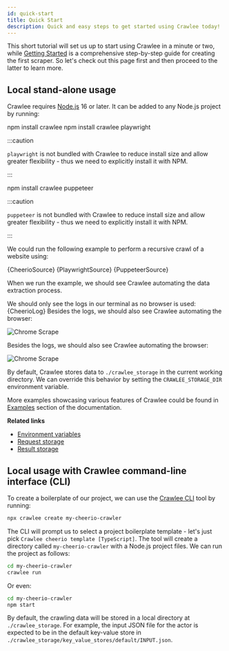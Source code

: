 ```yaml
---
id: quick-start
title: Quick Start
description: Quick and easy steps to get started using Crawlee today!
---
```






This short tutorial will set us up to start using Crawlee in a minute or two,
while [Getting Started](../guides/getting-started) is a comprehensive step-by-step guide for creating the first scraper.
So let's check out this page first and then proceed to the latter to learn more.

## Local stand-alone usage

Crawlee requires [Node.js](https://nodejs.org/en/) 16 or later.
It can be added to any Node.js project by running:

<Tabs groupId="quick_start">
<TabItem value="cheerio" label="CheerioCrawler" default>
<CodeBlock language="bash">npm install crawlee</CodeBlock>
</TabItem>
<TabItem value="playwright" label="PlaywrightCrawler">
<CodeBlock language="bash">npm install crawlee playwright</CodeBlock>

:::caution

`playwright` is not bundled with Crawlee to reduce install size and allow greater flexibility - thus we need to explicitly install it with NPM.

:::

</TabItem>
<TabItem value="puppeteer" label="PuppeteerCrawler">
<CodeBlock language="bash">npm install crawlee puppeteer</CodeBlock>

:::caution

`puppeteer` is not bundled with Crawlee to reduce install size and allow greater flexibility - thus we need to explicitly install it with NPM.

:::

</TabItem>
</Tabs>

We could run the following example to perform a recursive crawl of a website using:

<Tabs groupId="quick_start">
    <TabItem value="cheerio" label="CheerioCrawler" default>
        <CodeBlock language="js" title="src/main.mjs">{CheerioSource}</CodeBlock>
    </TabItem>
    <TabItem value="playwright" label="PlaywrightCrawler">
        <CodeBlock language="js" title="src/main.mjs">{PlaywrightSource}</CodeBlock>
    </TabItem>
    <TabItem value="puppeteer" label="PuppeteerCrawler">
        <CodeBlock language="js" title="src/main.mjs">{PuppeteerSource}</CodeBlock>
    </TabItem>
</Tabs>

When we run the example, we should see Crawlee automating the data extraction process.

<Tabs groupId="quick_start">
<TabItem value="cheerio" label="CheerioCrawler" default>
We should only see the logs in our terminal as no browser is used:
<CodeBlock language="log">{CheerioLog}</CodeBlock>
</TabItem>
<TabItem value="playwright" label="PlaywrightCrawler">
Besides the logs, we should also see Crawlee automating the browser:

![Chrome Scrape](/img/chrome_scrape.gif)

</TabItem>
<TabItem value="puppeteer" label="PuppeteerCrawler">
Besides the logs, we should also see Crawlee automating the browser:

![Chrome Scrape](/img/chrome_scrape.gif)

</TabItem>
</Tabs>

By default, Crawlee stores data to `./crawlee_storage` in the current working directory. We can override this behavior by setting the `CRAWLEE_STORAGE_DIR` environment variable.

More examples showcasing various features of Crawlee could be found in [Examples](../examples) section of the documentation.

**Related links**

- [Environment variables](../guides/environment-variables)
- [Request storage](../guides/request-storage)
- [Result storage](../guides/result-storage)

## Local usage with Crawlee command-line interface (CLI)

To create a boilerplate of our project, we can use the [Crawlee CLI](https://www.npmjs.com/package/@crawlee/cli) tool by running:

```bash
npx crawlee create my-cheerio-crawler
```

The CLI will prompt us to select a project boilerplate template - let's just pick `Crawlee cheerio template [TypeScript]`. The tool will create a directory called `my-cheerio-crawler` with a Node.js project files. We can run the project as follows:

```bash
cd my-cheerio-crawler
crawlee run
```

Or even:

```bash
cd my-cheerio-crawler
npm start
```

By default, the crawling data will be stored in a local directory at `./crawlee_storage`. For example, the input JSON file for the actor is expected to be in the default key-value store in `./crawlee_storage/key_value_stores/default/INPUT.json`.
